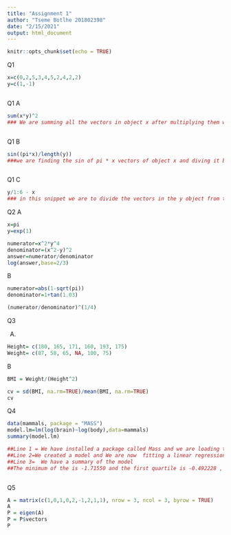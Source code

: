 ---
title: "Assignment 1"
author: "Tseme Botlhe 201802398"
date: "2/15/2021"
output: html_document
---

```{r setup, include=FALSE}
knitr::opts_chunk$set(echo = TRUE)
```
Q1 

```{r}
x=c(0,2,5,3,4,5,2,4,2,2)
y=c(1,-1)



```
Q1 A 
```{r}
sum(x*y)^2
### We are summing all the vectors in object x after multiplying them with vectors in object y and powering the sum to 2 



```



Q1 B 
```{r}
sin((pi*x)/length(y))
###we are finding the sin of pi * x vectors of object x and diving it by the length of vectors in object y 



```


Q1 C
```{r}
y/1:6 - x 
### in this snippet we are to divide the vectors in the y object from the vector number one in the object to vector number6 then subracting x its going to compile but it will guve us a warning that the y objects its vectors are shorter 
```

Q2 
A
```{r}



x=pi
y=exp(1)

numerator=x^2*y^4
denominator=(x^2-y)^2
answer=numerator/denominator
log(answer,base=2/3)

```

B

```{r}
numerator=abs(1-sqrt(pi))
denominator=1+tan(1.03)

(numerator/denominator)^(1/4)
```


Q3

A)

```{r}
Height= c(180, 165, 171, 160, 193, 175)
Weight= c(87, 58, 65, NA, 100, 75)

```

B
```{r}
BMI = Weight/(Height^2)

cv = sd(BMI, na.rm=TRUE)/mean(BMI, na.rm=TRUE)
cv
```


Q4

```{r}

data(mammals, package = "MASS")
model.lm=lm(log(brain)~log(body),data=mammals) 
summary(model.lm)

##Line 1 = We have installed a package called Mass and we are loading the mammals dataset after activation of the package  
##Line 2=We created a model and We are now  fitting a linear regression model of log brain and log body from the dataset mammals 
##Line 3=  We have a summary of the model 
##The minimum of the is -1.71550 and the first quartile is -0.492228 , the median is -0.06162 , the third quartile is 0.43597 An the max is 1.984829 and at the bottom is the linear regression  of the model 



```

Q5

```{r}
A = matrix(c(1,0,1,0,2,-1,2,1,1), nrow = 3, ncol = 3, byrow = TRUE)
A
P = eigen(A)
P = P$vectors
P
```

